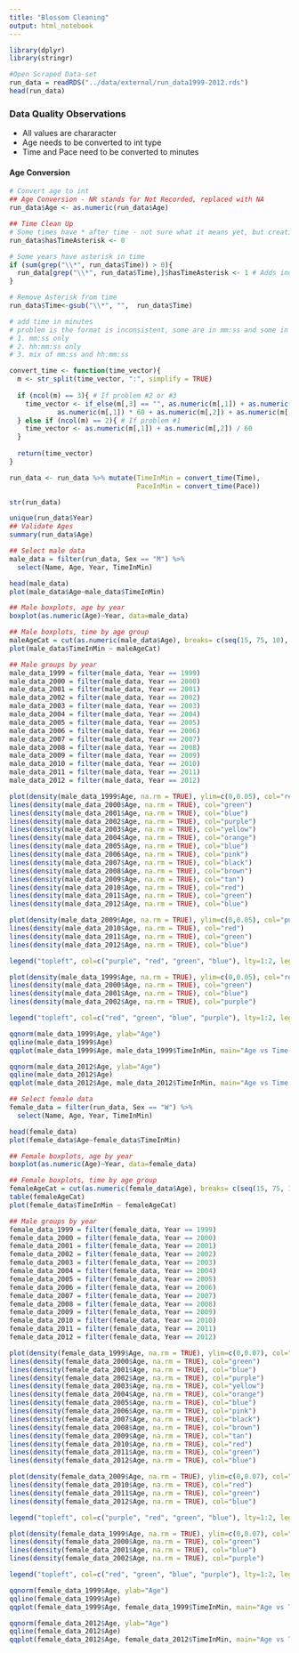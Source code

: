 ```yaml
---
title: "Blossom Cleaning"
output: html_notebook
---
```


```r
library(dplyr)
library(stringr)
```


```r
#Open Scraped Data-set
run_data = readRDS("../data/external/run_data1999-2012.rds")
head(run_data)
```

### Data Quality Observations
* All values are chararacter
* Age needs to be converted to int type
* Time and Pace need to be converted to minutes

#### Age Conversion
```r
# Convert age to int
## Age Conversion - NR stands for Not Recorded, replaced with NA
run_data$Age <- as.numeric(run_data$Age)
```

```r
## Time Clean Up
# Some times have * after time - not sure what it means yet, but creating a column to market it
run_data$hasTimeAsterisk <- 0

# Some years have asterisk in time
if (sum(grep("\\*", run_data$Time)) > 0){
  run_data[grep("\\*", run_data$Time),]$hasTimeAsterisk <- 1 # Adds indicators of having asterisk
}

# Remove Asterisk from time
run_data$Time<-gsub("\\*", "",  run_data$Time)

# add time in minutes
# problem is the format is inconsistent, some are in mm:ss and some in hh:mm:ss
# 1. mm:ss only
# 2. hh:mm:ss only
# 3. mix of mm:ss and hh:mm:ss

convert_time <- function(time_vector){
  m <- str_split(time_vector, ":", simplify = TRUE)
  
  if (ncol(m) == 3){ # If problem #2 or #3
    time_vector <- if_else(m[,3] == "", as.numeric(m[,1]) + as.numeric(m[,2]) / 60, 
            as.numeric(m[,1]) * 60 + as.numeric(m[,2]) + as.numeric(m[,3]) / 60)
  } else if (ncol(m) == 2){ # If problem #1
    time_vector <- as.numeric(m[,1]) + as.numeric(m[,2]) / 60
  }
  
  return(time_vector)
}

run_data <- run_data %>% mutate(TimeInMin = convert_time(Time),
                                PaceInMin = convert_time(Pace))

str(run_data)
```

```r
unique(run_data$Year)
## Validate Ages
summary(run_data$Age)
```

```r
## Select male data
male_data = filter(run_data, Sex == "M") %>% 
  select(Name, Age, Year, TimeInMin)

head(male_data)
plot(male_data$Age~male_data$TimeInMin)
```

```r
## Male boxplots, age by year
boxplot(as.numeric(Age)~Year, data=male_data)
```

```r
## Male boxplots, time by age group
maleAgeCat = cut(as.numeric(male_data$Age), breaks= c(seq(15, 75, 10), 90))
plot(male_data$TimeInMin ~ maleAgeCat)
```

```r
## Male groups by year
male_data_1999 = filter(male_data, Year == 1999)
male_data_2000 = filter(male_data, Year == 2000)
male_data_2001 = filter(male_data, Year == 2001)
male_data_2002 = filter(male_data, Year == 2002)
male_data_2003 = filter(male_data, Year == 2003)
male_data_2004 = filter(male_data, Year == 2004)
male_data_2005 = filter(male_data, Year == 2005)
male_data_2006 = filter(male_data, Year == 2006)
male_data_2007 = filter(male_data, Year == 2007)
male_data_2008 = filter(male_data, Year == 2008)
male_data_2009 = filter(male_data, Year == 2009)
male_data_2010 = filter(male_data, Year == 2010)
male_data_2011 = filter(male_data, Year == 2011)
male_data_2012 = filter(male_data, Year == 2012)
```

```r
plot(density(male_data_1999$Age, na.rm = TRUE), ylim=c(0,0.05), col="red", main="Male Age Dist")
lines(density(male_data_2000$Age, na.rm = TRUE), col="green")
lines(density(male_data_2001$Age, na.rm = TRUE), col="blue")
lines(density(male_data_2002$Age, na.rm = TRUE), col="purple")
lines(density(male_data_2003$Age, na.rm = TRUE), col="yellow")
lines(density(male_data_2004$Age, na.rm = TRUE), col="orange")
lines(density(male_data_2005$Age, na.rm = TRUE), col="blue")
lines(density(male_data_2006$Age, na.rm = TRUE), col="pink")
lines(density(male_data_2007$Age, na.rm = TRUE), col="black")
lines(density(male_data_2008$Age, na.rm = TRUE), col="brown")
lines(density(male_data_2009$Age, na.rm = TRUE), col="tan")
lines(density(male_data_2010$Age, na.rm = TRUE), col="red")
lines(density(male_data_2011$Age, na.rm = TRUE), col="green")
lines(density(male_data_2012$Age, na.rm = TRUE), col="blue")
```
```r
plot(density(male_data_2009$Age, na.rm = TRUE), ylim=c(0,0.05), col="purple", main="Male Age Dist '09-'12")
lines(density(male_data_2010$Age, na.rm = TRUE), col="red")
lines(density(male_data_2011$Age, na.rm = TRUE), col="green")
lines(density(male_data_2012$Age, na.rm = TRUE), col="blue")

legend("topleft", col=c("purple", "red", "green", "blue"), lty=1:2, legend=c("2009", "2010", "2011", "2012"))
```

```r
plot(density(male_data_1999$Age, na.rm = TRUE), ylim=c(0,0.05), col="red", main="Male Age Dist '99-'02")
lines(density(male_data_2000$Age, na.rm = TRUE), col="green")
lines(density(male_data_2001$Age, na.rm = TRUE), col="blue")
lines(density(male_data_2002$Age, na.rm = TRUE), col="purple")

legend("topleft", col=c("red", "green", "blue", "purple"), lty=1:2, legend=c("1999", "2000", "2001", "2002"))
```
```r
qqnorm(male_data_1999$Age, ylab="Age")
qqline(male_data_1999$Age)
qqplot(male_data_1999$Age, male_data_1999$TimeInMin, main="Age vs Time (Min)")
```
```r
qqnorm(male_data_2012$Age, ylab="Age")
qqline(male_data_2012$Age)
qqplot(male_data_2012$Age, male_data_2012$TimeInMin, main="Age vs Time (Min)")
```


```r
## Select female data
female_data = filter(run_data, Sex == "W") %>%
  select(Name, Age, Year, TimeInMin)

head(female_data)
plot(female_data$Age~female_data$TimeInMin)
```

```r
## Female boxplots, age by year
boxplot(as.numeric(Age)~Year, data=female_data)
```

```r
## Female boxplots, time by age group
femaleAgeCat = cut(as.numeric(female_data$Age), breaks= c(seq(15, 75, 10), 90))
table(femaleAgeCat)
plot(female_data$TimeInMin ~ femaleAgeCat)
```
```r
## Male groups by year
female_data_1999 = filter(female_data, Year == 1999)
female_data_2000 = filter(female_data, Year == 2000)
female_data_2001 = filter(female_data, Year == 2001)
female_data_2002 = filter(female_data, Year == 2002)
female_data_2003 = filter(female_data, Year == 2003)
female_data_2004 = filter(female_data, Year == 2004)
female_data_2005 = filter(female_data, Year == 2005)
female_data_2006 = filter(female_data, Year == 2006)
female_data_2007 = filter(female_data, Year == 2007)
female_data_2008 = filter(female_data, Year == 2008)
female_data_2009 = filter(female_data, Year == 2009)
female_data_2010 = filter(female_data, Year == 2010)
female_data_2011 = filter(female_data, Year == 2011)
female_data_2012 = filter(female_data, Year == 2012)
```

```r
plot(density(female_data_1999$Age, na.rm = TRUE), ylim=c(0,0.07), col="red", main="Female Age Dist")
lines(density(female_data_2000$Age, na.rm = TRUE), col="green")
lines(density(female_data_2001$Age, na.rm = TRUE), col="blue")
lines(density(female_data_2002$Age, na.rm = TRUE), col="purple")
lines(density(female_data_2003$Age, na.rm = TRUE), col="yellow")
lines(density(female_data_2004$Age, na.rm = TRUE), col="orange")
lines(density(female_data_2005$Age, na.rm = TRUE), col="blue")
lines(density(female_data_2006$Age, na.rm = TRUE), col="pink")
lines(density(female_data_2007$Age, na.rm = TRUE), col="black")
lines(density(female_data_2008$Age, na.rm = TRUE), col="brown")
lines(density(female_data_2009$Age, na.rm = TRUE), col="tan")
lines(density(female_data_2010$Age, na.rm = TRUE), col="red")
lines(density(female_data_2011$Age, na.rm = TRUE), col="green")
lines(density(female_data_2012$Age, na.rm = TRUE), col="blue")
```
```r
plot(density(female_data_2009$Age, na.rm = TRUE), ylim=c(0,0.07), col="purple", main="Female Age Dist '09-'12")
lines(density(female_data_2010$Age, na.rm = TRUE), col="red")
lines(density(female_data_2011$Age, na.rm = TRUE), col="green")
lines(density(female_data_2012$Age, na.rm = TRUE), col="blue")

legend("topleft", col=c("purple", "red", "green", "blue"), lty=1:2, legend=c("2009", "2010", "2011", "2012"))
```

```r
plot(density(female_data_1999$Age, na.rm = TRUE), ylim=c(0,0.07), col="red", main="Female Age Dist '99-'02")
lines(density(female_data_2000$Age, na.rm = TRUE), col="green")
lines(density(female_data_2001$Age, na.rm = TRUE), col="blue")
lines(density(female_data_2002$Age, na.rm = TRUE), col="purple")

legend("topleft", col=c("red", "green", "blue", "purple"), lty=1:2, legend=c("1999", "2000", "2001", "2002"))
```
```r
qqnorm(female_data_1999$Age, ylab="Age")
qqline(female_data_1999$Age)
qqplot(female_data_1999$Age, female_data_1999$TimeInMin, main="Age vs Time (Min)")
```
```r
qqnorm(female_data_2012$Age, ylab="Age")
qqline(female_data_2012$Age)
qqplot(female_data_2012$Age, female_data_2012$TimeInMin, main="Age vs Time (Min)")
```

